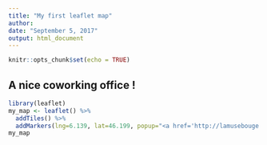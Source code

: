 ```yaml
---
title: "My first leaflet map"
author: 
date: "September 5, 2017"
output: html_document
---
```


```r
knitr::opts_chunk$set(echo = TRUE)
```

## A nice coworking office !

```r
library(leaflet)
my_map <- leaflet() %>%
  addTiles() %>%
  addMarkers(lng=6.139, lat=46.199, popup="<a href='http://lamusebouge.ch/'>La Muse Bouge</a>" )
my_map

```

